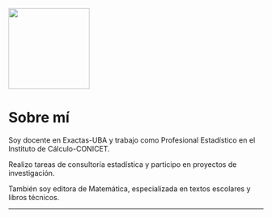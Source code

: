 ![](foto.png){width="160"}

# Sobre mí {#sobremi .unnumbered}

Soy docente en Exactas-UBA y trabajo como Profesional Estadístico en el Instituto de Cálculo-CONICET.

Realizo tareas de consultoría estadística y participo en proyectos de investigación.

También soy editora de Matemática, especializada en textos escolares y libros técnicos.

------------------------------------------------------------------------
